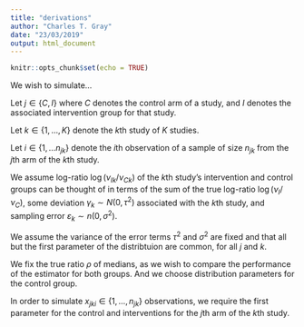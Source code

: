 ```yaml
---
title: "derivations"
author: "Charles T. Gray"
date: "23/03/2019"
output: html_document
---
```


```r
knitr::opts_chunk$set(echo = TRUE)
```

\section{how these data were simulated}

We wish to simulate...

Let $j \in \{C, I\}$ where $C$ denotes the control arm of a study, and $I$ denotes the associated intervention group for that study. 

Let $k \in \{1, \dots, K\}$ denote the $k$th study of $K$ studies.

Let $i \in \{1, \dots n_{jk} \}$ denote the $i$th observation of a sample of size $n_{jk}$ from the $j$th arm of the $k$th study.

We assume log-ratio $\log(\nu_{Ik}/\nu_{Ck})$ of the $k$th study's intervention and control groups can be thought of in terms of the sum of the true log-ratio $\log(\nu_I/\nu_C)$, some deviation $\gamma_k \sim N(0, \tau^2)$ associated with the $k$th study, and sampling error $\varepsilon_k \sim n(0, \sigma^2)$. 

We assume the variance of the error terms $\tau^2$ and $\sigma^2$ are fixed and that all but the first parameter of the distribtuion are common, for all $j$ and $k$.

We fix the true ratio $\rho$ of medians, as we wish to compare the performance of the estimator for both groups. And we choose distribution parameters for the control group.

In order to simulate $x_{jki} \in \{1, \dots, n_{jk}\}$ observations, we require the first parameter for the control and interventions for the $j$th arm of the $k$th study. 

\section{how the parameters were approximated in the estimator}
